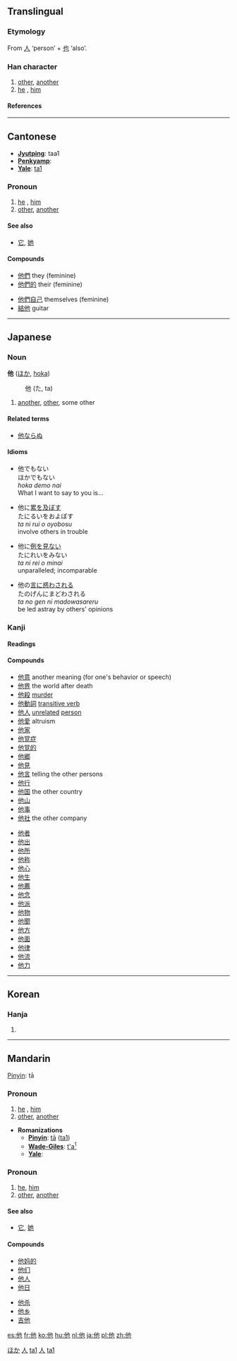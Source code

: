 {{zh-hanzi|{{zh-lookup|他}}}}
==Translingual==
{{stroke order|type=animate}}

===Etymology===
From [[人]] ‘person’ + [[也]] ‘also’.

===Han character===
{{Han char|rn=9|rad=人|as=03|sn=5|four=2421<sub>2</sub>|canj=人心木 (OPD)}}
# [[other]], [[another]]
# [[he]] , [[him]]

====References====
{{Han ref|kx=0092.090|dkj=00370|dj=0195.120|hdz=10115.060|uh=4ED6|ud=20182|bh=A54C|bd=42316}}

----
==Cantonese==
*'''[[Jyutping]]''': taa1
*'''[[Penkyamp]]''': 
*'''[[Yale]]''': [[ta1]]

===Pronoun===
# [[he]] , [[him]]
# [[other]], [[another]]

====See also====
*[[它]], [[她]]

====Compounds====
{{top}}
*[[他們]] they (feminine)
*[[他們的]] their (feminine)
{{mid}}
*[[他們自己]] themselves (feminine)
*[[結他]] guitar
{{bottom}}

----
==Japanese==

===Noun===
'''他''' ([[ほか]], [[hoka]])
:他 (た, ta)
# [[another]], [[other]], some other

====Related terms====
*[[他ならぬ]]

====Idioms====
*他でもない<br>ほかでもない<br>''hoka demo nai''<br>What I want to say to you is...

*他に[[累]]を[[及ぼす]]<br>たにるいをおよぼす<br>''ta ni rui o oyobosu''<br>involve others in trouble

*他に[[例]]を[[見る|見ない]]<br>たにれいをみない<br>''ta ni rei o minai''<br>unparalleled; incomparable

*他の[[言]]に[[惑う|惑わされる]]<br>たのげんにまどわされる<br>''ta no gen ni madowasareru''<br>be led astray by others' opinions 

===Kanji===
{{ja-kanji|grade=3|rs=人03}}

====Readings====
{{ja-readings|on=[[た]] ([[ta]])|kun=[[ほか]] ([[hoka]])}}

====Compounds====
{{top2}}
*[[他意]] another meaning (for one's behavior or speech)
*[[他界]] the world after death
*[[他殺]] [[murder]]
*[[他動詞]] [[transitive verb]]
*[[他人]] [[unrelated]] [[person]]
*[[他愛]] altruism
*[[他家]] 
*[[他覚症]] 
*[[他覚的]] 
*[[他郷]] 
*[[他見]] 
*[[他言]] telling the other persons
*[[他行]] 
*[[他国]] the other country
*[[他山]] 
*[[他事]] 
*[[他社]] the other company
{{mid2}}
*[[他者]] 
*[[他出]] 
*[[他所]] 
*[[他称]] 
*[[他心]] 
*[[他生]] 
*[[他薦]] 
*[[他念]] 
*[[他派]]  
*[[他物]] 
*[[他聞]] 
*[[他方]] 
*[[他面]] 
*[[他律]] 
*[[他流]] 
*[[他力]] 
{{bottom}}

[[Category:Japanese nouns|ほか]]

----

==Korean==

===Hanja===
{{ko-hanja|hangeul=[[타]]|rv=ta|mr=t'a}}
# {{defn|Korean}}

----
==Mandarin==
{{zh-attention|Mandarin needs inflection template(s)|key=人03他}}
[[Pinyin]]: tā

===Pronoun===
# [[he]] , [[him]]
# [[other]], [[another]]

* '''Romanizations'''
** '''[[Pinyin]]''': [[tā]] ([[ta1]])
** '''[[Wade-Giles]]''': [[t'a1|t'a<sup>1</sup>]]
** '''[[Yale]]''': 

===Pronoun===
# [[he]], [[him]]
# [[other]], [[another]]

====See also====
*[[它]], [[她]]

====Compounds====
{{top}}
*[[他妈的]]
*[[他们]]
*[[他人]]
*[[他日]]
{{mid}}
*[[他杀]]
*[[他乡]]
*[[吉他]]
{{bottom}}

[[Category:zh-tw:Pronouns|人]]
[[Category:zh-cn:Pronouns|ta1]]
[[Category:zh-tw:Beginning Mandarin|人]]
[[Category:zh-cn:Beginning Mandarin|ta1]]

[[es:他]]
[[fr:他]]
[[ko:他]]
[[hu:他]]
[[nl:他]]
[[ja:他]]
[[pl:他]]
[[zh:他]]